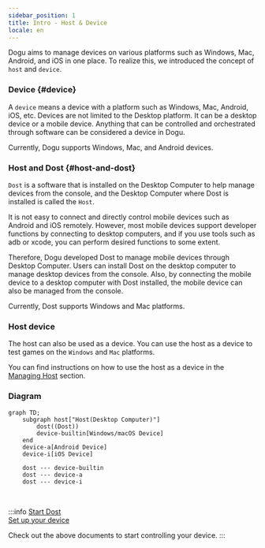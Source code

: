 ```yaml
---
sidebar_position: 1
title: Intro - Host & Device
locale: en
---
```


Dogu aims to manage devices on various platforms such as Windows, Mac, Android, and iOS in one place.
To realize this, we introduced the concept of `host` and `device`.

### Device {#device}

A `device` means a device with a platform such as Windows, Mac, Android, iOS, etc. Devices are not limited to the Desktop platform. It can be a desktop device or a mobile device.
Anything that can be controlled and orchestrated through software can be considered a device in Dogu.

Currently, Dogu supports Windows, Mac, and Android devices.

### Host and Dost {#host-and-dost}

`Dost` is a software that is installed on the Desktop Computer to help manage devices from the console, and the Desktop Computer where Dost is installed is called the `Host`.

It is not easy to connect and directly control mobile devices such as Android and iOS remotely.
However, most mobile devices support developer functions by connecting to desktop computers, and if you use tools such as adb or xcode, you can perform desired functions to some extent.

Therefore, Dogu developed Dost to manage mobile devices through Desktop Computer.
Users can install Dost on the desktop computer to manage desktop devices from the console.
Also, by connecting the mobile device to a desktop computer with Dost installed, the mobile device can also be managed from the console.

Currently, Dost supports Windows and Mac platforms.

### Host device

The host can also be used as a device. You can use the host as a device to test games on the `Windows` and `Mac` platforms.

You can find instructions on how to use the host as a device in the [Managing Host](/organization-and-project/organization/host) section.

### Diagram

```mermaid
graph TD;
    subgraph host["Host(Desktop Computer)"]
        dost((Dost))
        device-builtin[Windows/macOS Device]
    end
    device-a[Android Device]
    device-i[iOS Device]

    dost --- device-builtin
    dost --- device-a
    dost --- device-i

```

<br />

:::info
[Start Dost](host/get-started)  
[Set up your device](device/settings)

Check out the above documents to start controlling your device.
:::
